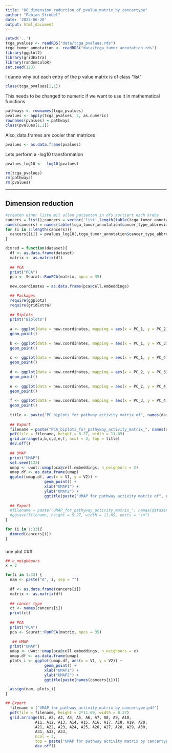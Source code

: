 ```yaml
---
title: "06_dimension_reduction_of_pvalue_matrix_by_cancertype"
author: "Fabian Strobel"
date: '2022-06-20'
output: html_document
---
```


```r
setwd('..')
tcga_pvalues <- readRDS("data/tcga_pvalues.rds")
tcga_tumor_annotation <- readRDS("data/tcga_tumor_annotation.rds")
library(ggplot2)
library(gridExtra)
library(randomcoloR)
set.seed(123)
```

I dunno why but each entry of the p value matrix is of class "list"
```r
class(tcga_pvalues[1,1])
```
This needs to be changed to numeric if we want to use it in mathematical functions
```r
pathways <- rownames(tcga_pvalues)
pvalues <- apply(tcga_pvalues, 2, as.numeric)
rownames(pvalues) = pathways
class(pvalues[1,1])
```

Also, data.frames are cooler than matrices
```r
pvalues <- as.data.frame(pvalues)
```

Lets perform a -log10 transformation
```r
pvalues_log10 <- -log10(pvalues)
```

```r
rm(tcga_pvalues)
rm(pathways)
rm(pvalues)
```

***

## Dimension reduction

```r
#createn einer liste mit allen patienten in dfs sortiert nach krebs
cancers = list();cancers = vector('list',length(table(tcga_tumor_annotation$cancer_type_abbreviation)))
names(cancers) = names(table(tcga_tumor_annotation$cancer_type_abbreviation))
for (i in 1:length(cancers)){
  cancers[[i]] = pvalues_log10[,tcga_tumor_annotation$cancer_type_abbreviation == names(cancers)[i]]
}
```

```r
dimred = function(dataset){
  df <- as.data.frame(dataset)
  matrix <- as.matrix(df)
  
  ## PCA
  print("PCA")
  pca <- Seurat::RunPCA(matrix, npcs = 35)
  
  new.coordinates = as.data.frame(pca@cell.embeddings)

  ## Packages
  require(ggplot2)
  require(gridExtra)
  
  ## Biplots
  print("Biplots")
  
  a <- ggplot(data = new.coordinates, mapping = aes(x = PC_1, y = PC_2)) +
  geom_point()
  
  b <- ggplot(data = new.coordinates, mapping = aes(x = PC_1, y = PC_3)) +
  geom_point()
  
  c <- ggplot(data = new.coordinates, mapping = aes(x = PC_1, y = PC_4)) +
  geom_point()
  
  d <- ggplot(data = new.coordinates, mapping = aes(x = PC_2, y = PC_3)) +
  geom_point()
          
  e <- ggplot(data = new.coordinates, mapping = aes(x = PC_2, y = PC_4)) +
  geom_point()
  
  f <- ggplot(data = new.coordinates, mapping = aes(x = PC_3, y = PC_4)) +
  geom_point()
  
  title <- paste("PC biplots for pathway activity matrix of", names(dataset))
  
  ## Export
  filename = paste("PCA_biplots_for_pathyway_activity_matrix_", names(dataset), ".pdf", sep = "")
  pdf(file = filename, height = 8.27, width = 11.69)
  grid.arrange(a,b,c,d,e,f, ncol = 3, top = title)
  dev.off()
  
  ## UMAP
  print("UMAP")
  set.seed(123)
  umap <- uwot::umap(pca@cell.embeddings, n_neighbors = 2)
  umap.df <- as.data.frame(umap)
  ggplot(umap.df, aes(x = V1, y = V2)) + 
                 geom_point() +
                 xlab("UMAP1") +
                 ylab("UMAP2") +
                 ggtitle(paste("UMAP for pathway activity matrix of", names(dataset)))
  
  ## Export
  #filename = paste("UMAP_for_pathyway_activity_matrix_", names(dataset), ".pdf", sep = "")
  #ggsave(filename, height = 8.27, width = 11.69, units = "in")
}
```

```r
for (i in 1:33){
  dimred(cancers[i])
}
```

###
one plot
###
```r
## n_neighbours
x = 2

for(i in 1:33) { 
  nam <- paste("A", i, sep = "")
  
  df <- as.data.frame(cancers[i])
  matrix <- as.matrix(df)
  
  ## cancer type
  ct <- names(cancers[i])
  print(ct)
  
  ## PCA
  print("PCA")
  pca <- Seurat::RunPCA(matrix, npcs = 35)
  
   ## UMAP
  print("UMAP")
  umap <- uwot::umap(pca@cell.embeddings, n_neighbors = x)
  umap.df <- as.data.frame(umap)
  plots_i <- ggplot(umap.df, aes(x = V1, y = V2)) + 
                 geom_point() +
                 xlab("UMAP1") +
                 ylab("UMAP2") +
                 ggtitle(paste(names(cancers[i])))

  assign(nam, plots_i)
}

## Export
  filename = ("UMAP_for_pathway_activity_matrix_by_cancertype.pdf")
  pdf(file = filename, height = 2*11.69, width = 8.27)
  grid.arrange(A1, A2, A3, A4, A5, A6, A7, A8, A9, A10,
             A11, A12, A13, A14, A15, A16, A17, A18, A19, A20,
             A21, A22, A23, A24, A25, A26, A27, A28, A29, A30,
             A31, A32, A33, 
             ncol = 3, 
             top = paste("UMAP for pathway activity matrix by cancertype with n_neighbors =", x))
             dev.off()
```

